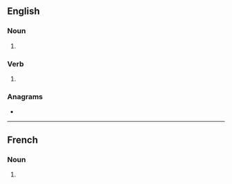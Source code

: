 ==English==

===Noun===
{{head|en|noun form}}

# {{plural of|en|trolley}}

===Verb===
{{head|en|verb form}}

# {{en-third-person singular of|trolley}}

===Anagrams===
* {{anagrams|en|a=ellorsty|Stollery}}

----

==French==

===Noun===
{{head|fr|noun form|g=m}}

# {{plural of|fr|trolley}}